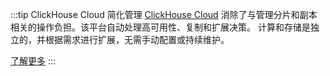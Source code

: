 :::tip ClickHouse Cloud 简化管理
[ClickHouse Cloud](/cloud/overview)
消除了与管理分片和副本相关的操作负担。该平台自动处理高可用性、复制和扩展决策。
计算和存储是独立的，并根据需求进行扩展，无需手动配置或持续维护。

[了解更多](/manage/scaling)
:::
